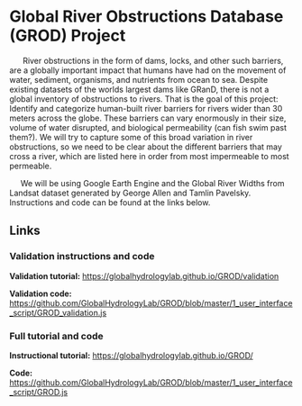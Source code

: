 # Global River Obstructions Database (GROD) Project

&nbsp;&nbsp;&nbsp;&nbsp;&nbsp; River obstructions in the form of dams, locks, and other such barriers, are a globally important impact that humans have had on the movement of water, sediment, organisms, and nutrients from ocean to sea. Despite existing datasets of the worlds largest dams like GRanD, there is not a global inventory of obstructions to rivers. That is the goal of this project: Identify and categorize human-built river barriers for rivers wider than 30 meters across the globe. These barriers can vary enormously in their size, volume of water disrupted, and biological permeability (can fish swim past them?). We will try to capture some of this broad variation in river obstructions, so we need to be clear about the different barriers that may cross a river, which are listed here in order from most impermeable to most permeable.

&nbsp;&nbsp;&nbsp;&nbsp;&nbsp;We will be using Google Earth Engine and the Global River Widths from Landsat dataset generated by George Allen and Tamlin Pavelsky. Instructions and code can be found at the links below. 

## Links
### Validation instructions and code
**Validation tutorial:** <https://globalhydrologylab.github.io/GROD/validation>

**Validation code:** <https://github.com/GlobalHydrologyLab/GROD/blob/master/1_user_interface_script/GROD_validation.js>

### Full tutorial and code
**Instructional tutorial:** <https://globalhydrologylab.github.io/GROD/>

**Code:** <https://github.com/GlobalHydrologyLab/GROD/blob/master/1_user_interface_script/GROD.js>

